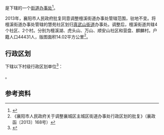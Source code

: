{{中国乡级行政区|42/06/02/004/000}}

'''{{PAGENAMEBASE}}'''是{{PRC admin/fullname|42/06/02/004/000|3}}下辖的一个[[街道办事处|街道办事处]]<ref>{{PRC admin/ref sgc|{{PRC admin/parent|42/06/02/004/000}}}}</ref>。

2013年，襄阳市人民政府批复同意调整檀溪街道办事处管辖范围，驻地不变。将檀溪街道办事处管辖的慧苑社区划归[[真武山街道_(襄阳市)|真武山街道]]办事处。调整后，檀溪街道共辖4个社区、2个村。分别为檀溪湖、虎头山、万山、顺安山社区和营盘、麒麟村。户籍人口44431人，版图面积14.02平方公里<ref>《襄阳市人民政府关于调整襄城区主城区街道办事处行政区划的批复》（襄政函〔2013〕168号）</ref>。

== 行政区划 ==
{{PAGENAMEBASE}}下辖以下村级行政区划单位<ref>{{PRC admin/ref sgc|42/06/02/004/000}}</ref>：

{{PRC admin/children|42/06/02/004/000}}。

== 参考资料 ==
{{reflist}}

{{湖北行政区划小作品}}
{{PRC admin/navcat|42/06/02/004/000}}